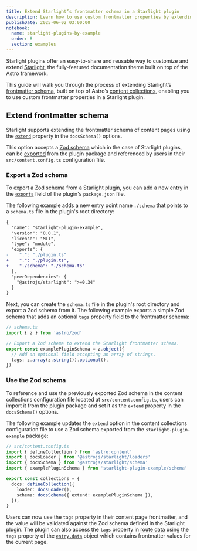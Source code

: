 ```yaml
---
title: Extend Starlight’s frontmatter schema in a Starlight plugin
description: Learn how to use custom frontmatter properties by extending Starlight's frontmatter schema in a Starlight plugin.
publishDate: 2025-06-02 03:00:00
notebook:
  name: starlight-plugins-by-example
  order: 8
  section: examples
---
```


Starlight plugins offer an easy-to-share and reusable way to customize and extend [Starlight](https://starlight.astro.build/), the fully-featured documentation theme built on top of the Astro framework.

This guide will walk you through the process of extending Starlight’s [frontmatter schema](https://starlight.astro.build/reference/frontmatter/), built on top of Astro’s [content collections](https://docs.astro.build/en/guides/content-collections/), enabling you to use custom frontmatter properties in a Starlight plugin.


<Prerequisites />

## Extend frontmatter schema

Starlight supports extending the frontmatter schema of content pages using the [`extend`](https://starlight.astro.build/reference/frontmatter/#extend) property in the `docsSchema()` options.

This option accepts a [Zod schema](https://docs.astro.build/en/guides/content-collections/#defining-datatypes-with-zod) which in the case of Starlight plugins, can be [exported](https://nodejs.org/api/packages.html#package-entry-points) from the plugin package and referenced by users in their `src/content.config.ts` configuration file.

### Export a Zod schema

To export a Zod schema from a Starlight plugin, you can add a new entry in the [`exports`](https://nodejs.org/api/packages.html#exports) field of the plugin's `package.json` file.

The following example adds a new entry point name `./schema` that points to a `schema.ts` file in the plugin's root directory:

```diff lang=json title="package.json" /"starlight-plugin-example"/
{
  "name": "starlight-plugin-example",
  "version": "0.0.1",
  "license": "MIT",
  "type": "module",
  "exports": {
-    ".": "./plugin.ts"
+    ".": "./plugin.ts",
+    "./schema": "./schema.ts"
  },
  "peerDependencies": {
    "@astrojs/starlight": ">=0.34"
  }
}
```

Next, you can create the `schema.ts` file in the plugin's root directory and export a Zod schema from it. The following example exports a simple Zod schema that adds an optional `tags` property field to the frontmatter schema:

```ts {1}
// schema.ts
import { z } from 'astro/zod'

// Export a Zod schema to extend the Starlight frontmatter schema.
export const examplePluginSchema = z.object({
  // Add an optional field accepting an array of strings.
  tags: z.array(z.string()).optional(),
})
```

### Use the Zod schema

To reference and use the previously exported Zod schema in the content collections configuration file located at `src/content.config.ts`, users can import it from the plugin package and set it as the `extend` property in the `docsSchema()` options.

The following example updates the `extend` option in the content collections configuration file to use a Zod schema exported from the `starlight-plugin-example` package:

```ts {5} "{ extend: examplePluginSchema }"
// src/content.config.ts
import { defineCollection } from 'astro:content'
import { docsLoader } from '@astrojs/starlight/loaders'
import { docsSchema } from '@astrojs/starlight/schema'
import { examplePluginSchema } from 'starlight-plugin-example/schema'

export const collections = {
  docs: defineCollection({
    loader: docsLoader(),
    schema: docsSchema({ extend: examplePluginSchema }),
  }),
}
```

Users can now use the `tags` property in their content page frontmatter, and the value will be validated against the Zod schema defined in the Starlight plugin.
The plugin can also access the `tags` property in [route data](https://starlight.astro.build/guides/route-data/) using the `tags` property of the [`entry.data`](https://starlight.astro.build/reference/route-data/#entry) object which contains frontmatter values for the current page.


<Outro />
